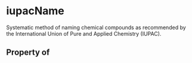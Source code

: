 # iupacName

Systematic method of naming chemical compounds as recommended by the International Union of Pure and Applied Chemistry (IUPAC).

## Property of



